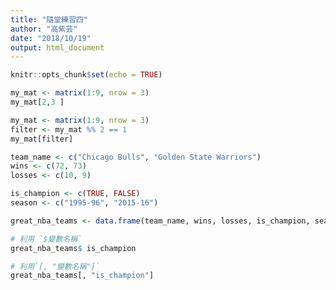 ---
title: "隨堂練習四"
author: "高紫芸"
date: "2018/10/19"
output: html_document
---

```{r setup, include=FALSE}
knitr::opts_chunk$set(echo = TRUE)
```

```{r}
my_mat <- matrix(1:9, nrow = 3)
my_mat[2,3 ]
```

```{r}
my_mat <- matrix(1:9, nrow = 3)
filter <- my_mat %% 2 == 1
my_mat[filter]
```

```{r}
team_name <- c("Chicago Bulls", "Golden State Warriors")
wins <- c(72, 73)
losses <- c(10, 9)

is_champion <- c(TRUE, FALSE)
season <- c("1995-96", "2015-16")

great_nba_teams <- data.frame(team_name, wins, losses, is_champion, season, stringsAsFactors = FALSE)

# 利⽤ `$變數名稱`
great_nba_teams$ is_champion

# 利⽤`[, "變數名稱"]`
great_nba_teams[, "is_champion"]
```



